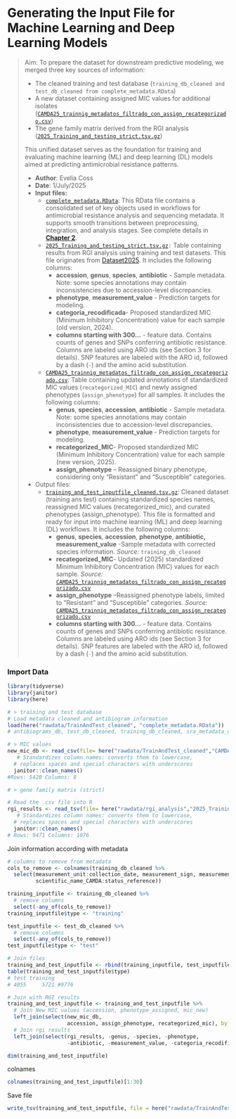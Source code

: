 # Generating the Input File for Machine Learning and Deep Learning Models

> Aim: To prepare the dataset for downstream predictive modeling, we merged three key sources of information:
>
> -   The cleaned training and test database (`training_db_cleaned and test_db_cleaned from complete_metadata.RData`)
> -   A new dataset containing assigned MIC values for additional isolates ([`CAMDA25_trainnig_metadatos_filtrado_con_assign_recategorizado.csv`](https://github.com/EveliaCoss/CAMDA2025_metadatos/blob/main/rawdata/TrainAndTest_cleaned/CAMDA25_trainnig_metadatos_filtrado_con_assign_recategorizado.csv))
> -   The gene family matrix derived from the RGI analysis ([`2025_Training_and_testing_strict.tsv.gz`](https://github.com/EveliaCoss/CAMDA2025_metadatos/blob/main/rawdata/pangenomic_analysis/2025_Training_and_testing_strict.tsv.gz))
>
> This unified dataset serves as the foundation for training and evaluating machine learning (ML) and deep learning (DL) models aimed at predicting antimicrobial resistance patterns.
>
> -   **Author**: Evelia Coss
> -   **Date**: 1/July/2025
> -   **Input files:**
>     -   [`complete_metadata.RData`](https://github.com/EveliaCoss/CAMDA2025_metadatos/blob/main/rawdata/TrainAndTest_cleaned/complete_metadata.RData): This RData file contains a consolidated set of key objects used in workflows for antimicrobial resistance analysis and sequencing metadata. It supports smooth transitions between preprocessing, integration, and analysis stages. See complete details in [**Chapter 2**](https://eveliacoss.github.io/CAMDA2025_metadatos/2_Preprocessing_CAMDApublicdata.html).
>     -   [`2025_Training_and_testing_strict.tsv.gz`](https://github.com/EveliaCoss/CAMDA2025_metadatos/blob/main/rawdata/rgi_analysis/2025_Training_and_testing_strict.tsv.gz)`:` Table containing results from RGI analysis using training and test datasets. This file originates from [Dataset2025](https://github.com/ccm-bioinfo/Camda_resistance_24-25/tree/main/DataSets/2025). It includes the following columns:
>         -   **accession**, **genus**, **species**, **antibiotic** - Sample metadata. Note: some species annotations may contain inconsistencies due to accession-level discrepancies.
>         -   **phenotype**, **measurement_value** - Prediction targets for modeling.
>         -   **categoria_recodificada**- Proposed standardized MIC (Minimum Inhibitory Concentration) value for each sample (old version, 2024).
>         -   **columns starting with 300...** - feature data. Contains counts of genes and SNPs conferring antibiotic resistance. Columns are labeled using ARO ids (see Section 3 for details). SNP features are labeled with the ARO id, followed by a dash (`-`) and the amino acid substitution.
>     -   [`CAMDA25_trainnig_metadatos_filtrado_con_assign_recategorizado.csv`](https://github.com/EveliaCoss/CAMDA2025_metadatos/blob/main/rawdata/TrainAndTest_cleaned/CAMDA25_trainnig_metadatos_filtrado_con_assign_recategorizado.csv): Table containing updated annotations of standardized MIC values (`recategorized_MIC`) and newly assigned phenotypes (`assign_phenotype`) for all samples. It includes the following columns:
>         -   **genus**, **species**, **accession**, **antibiotic** - Sample metadata. Note: some species annotations may contain inconsistencies due to accession-level discrepancies.
>         -   **phenotype**, **measurement_value** - Prediction targets for modeling.
>         -   **recategorized_MIC**- Proposed standardized MIC (Minimum Inhibitory Concentration) value for each sample (new version, 2025).
>         -   **assign_phenotype** – Reassigned binary phenotype, considering only “Resistant” and “Susceptible” categories.
> -   Output files:
>     -   [`training_and_test_inputfile_cleaned.tsv.gz`](https://github.com/EveliaCoss/CAMDA2025_metadatos/blob/main/rawdata/TrainAndTest_cleaned/training_and_test_inputfile_cleaned.tsv.gz): Cleaned dataset (training ans test) containing standardized species names, reassigned MIC values (recategorized_mic), and curated phenotypes (assign_phenotype). This file is formatted and ready for input into machine learning (ML) and deep learning (DL) workflows. It includes the following columns:
>         -   **genus**, **species**, **accession**, **phenotype**, **antibiotic,** **measurement_value** -Sample metadata with corrected species information. *Source:* `training_db_cleaned`
>         -   **recategorized_MIC**- Updated (2025) standardized Minimum Inhibitory Concentration (MIC) values for each sample. *Source:* [`CAMDA25_trainnig_metadatos_filtrado_con_assign_recategorizado.csv`](https://github.com/EveliaCoss/CAMDA2025_metadatos/blob/main/rawdata/TrainAndTest_cleaned/CAMDA25_trainnig_metadatos_filtrado_con_assign_recategorizado.csv)
>         -   **assign_phenotype** –Reassigned phenotype labels, limited to “Resistant” and “Susceptible” categories. *Source:* [`CAMDA25_trainnig_metadatos_filtrado_con_assign_recategorizado.csv`](https://github.com/EveliaCoss/CAMDA2025_metadatos/blob/main/rawdata/TrainAndTest_cleaned/CAMDA25_trainnig_metadatos_filtrado_con_assign_recategorizado.csv)
>         -   **columns starting with 300...** - feature data. Contains counts of genes and SNPs conferring antibiotic resistance. Columns are labeled using ARO ids (see Section 3 for details). SNP features are labeled with the ARO id, followed by a dash (`-`) and the amino acid substitution.

### Import Data

```r
library(tidyverse)
library(janitor)
library(here)

# > training and test database
# Load metadata cleaned and antibiogram information
load(here("rawdata/TrainAndTest_cleaned", "complete_metadata.RData"))
# antibiograms_db, test_db_cleaned, training_db_cleaned, sra_metadata_db, test_completeInfo_db, training_cleanedInfo_db

# > MIC values
new_mic_db <- read_csv(file= here("rawdata/TrainAndTest_cleaned","CAMDA25_trainnig_metadatos_filtrado_con_assign_recategorizado.csv")) %>%
   # Standardizes column names: converts them to lowercase,
  # replaces spaces and special characters with underscores
  janitor::clean_names() 
#Rows: 5420 Columns: 8

# > gene family matrix (strict)

# Read the .csv file into R
rgi_results <- read_tsv(file= here("rawdata/rgi_analysis","2025_Training_and_testing_strict.tsv.gz")) %>%
   # Standardizes column names: converts them to lowercase,
  # replaces spaces and special characters with underscores
  janitor::clean_names() 
# Rows: 9471 Columns: 1076
```

Join information according with metadata

```r
# columns to remove from metadata
cols_to_remove <- colnames(training_db_cleaned %>%
  select(measurement_unit:collection_date, measurement_sign, measurement_unit,
         scientific_name_CAMDA:status_reference))

training_inputfile <- training_db_cleaned %>%
  # remove columns
  select(-any_of(cols_to_remove)) 
training_inputfile$type <- "training"

test_inputfile <- test_db_cleaned %>%
  # remove columns
  select(-any_of(cols_to_remove)) 
test_inputfile$type <- "test"

# Join files 
training_and_test_inputfile <- rbind(training_inputfile, test_inputfile)
table(training_and_test_inputfile$type)
# test training 
# 4055     5721 #9776

# Join with RGI results
training_and_test_inputfile <- training_and_test_inputfile %>% 
  # Join New MIC values (accession, phenotype_assigned, mic_new)
  left_join(select(new_mic_db,
                   accession, assign_phenotype, recategorized_mic), by ="accession") %>%
  # Join rgi results
  left_join(select(rgi_results, -genus, -species, -phenotype, 
                   -antibiotic, -measurement_value, -categoria_recodificada), by = "accession")

dim(training_and_test_inputfile)
```

colnames

```r
colnames(training_and_test_inputfile)[1:30]
```

Save file

```r
write_tsv(training_and_test_inputfile, file = here("rawdata/TrainAndTest_cleaned", "training_and_test_inputfile_cleaned.tsv.gz"))
```
